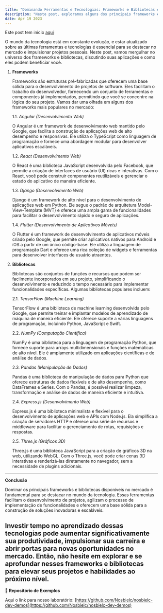 ```yaml
---
title: "Dominando Ferramentas e Tecnologias: Frameworks e Bibliotecas que Você Precisa Conhecer"
description: "Neste post, exploramos alguns dos principais frameworks e bibliotecas disponíveis no mundo da tecnologia, suas aplicações e como eles podem impulsionar sua carreira e projetos pessoais."
date: Apr 19 2023
---
```


Este post tem inicio [aqui](/posts/gam-e-cod-comparativo-102106042023)

O mundo da tecnologia está em constante evolução, e estar atualizado sobre as últimas ferramentas e tecnologias é essencial para se destacar no mercado e impulsionar projetos pessoais. Neste post, vamos mergulhar no universo dos frameworks e bibliotecas, discutindo suas aplicações e como eles podem beneficiar você.

1. **Frameworks**

    Frameworks são estruturas pré-fabricadas que oferecem uma base sólida para o desenvolvimento de projetos de software. Eles facilitam o trabalho do desenvolvedor, fornecendo um conjunto de ferramentas e componentes já implementados, permitindo que você se concentre na lógica do seu projeto. Vamos dar uma olhada em alguns dos frameworks mais populares no mercado:

    1.1. _Angular (Desenvolvimento Web)_

    O Angular é um framework de desenvolvimento web mantido pelo Google, que facilita a construção de aplicações web de alto desempenho e responsivas. Ele utiliza o TypeScript como linguagem de programação e fornece uma abordagem modular para desenvolver aplicativos escaláveis.

    1.2. _React (Desenvolvimento Web)_

    O React é uma biblioteca JavaScript desenvolvida pelo Facebook, que permite a criação de interfaces de usuário (UI) ricas e interativas. Com o React, você pode construir componentes reutilizáveis e gerenciar o estado do aplicativo de maneira eficiente.

    1.3. _Django (Desenvolvimento Web)_

    Django é um framework de alto nível para o desenvolvimento de aplicações web em Python. Ele segue o padrão de arquitetura Model-View-Template (MVT) e oferece uma ampla gama de funcionalidades para facilitar o desenvolvimento rápido e seguro de aplicações.

    1.4. _Flutter (Desenvolvimento de Aplicativos Móveis)_

    O Flutter é um framework de desenvolvimento de aplicativos móveis criado pelo Google, que permite criar aplicativos nativos para Android e iOS a partir de um único código-base. Ele utiliza a linguagem de programação Dart e oferece uma rica coleção de widgets e ferramentas para desenvolver interfaces de usuário atraentes.

2. **Bibliotecas**

    Bibliotecas são conjuntos de funções e recursos que podem ser facilmente incorporados em seu projeto, simplificando o desenvolvimento e reduzindo o tempo necessário para implementar funcionalidades específicas. Algumas bibliotecas populares incluem:

    2.1. _TensorFlow (Machine Learning)_

    TensorFlow é uma biblioteca de machine learning desenvolvida pelo Google, que permite treinar e implantar modelos de aprendizado de máquina de maneira eficiente. Ele oferece suporte a várias linguagens de programação, incluindo Python, JavaScript e Swift.

    2.2. _NumPy (Computação Científica)_

    NumPy é uma biblioteca para a linguagem de programação Python, que fornece suporte para arrays multidimensionais e funções matemáticas de alto nível. Ele é amplamente utilizado em aplicações científicas e de análise de dados.

    2.3. _Pandas (Manipulação de Dados)_

    Pandas é uma biblioteca de manipulação de dados para Python que oferece estruturas de dados flexíveis e de alto desempenho, como DataFrames e Series. Com o Pandas, é possível realizar limpeza, transformação e análise de dados de maneira eficiente e intuitiva.

    2.4. _Express.js (Desenvolvimento Web)_

    Express.js é uma biblioteca minimalista e flexível para o desenvolvimento de aplicações web e APIs com Node.js. Ela simplifica a criação de servidores HTTP e oferece uma série de recursos e middleware para facilitar o gerenciamento de rotas, requisições e respostas.

    2.5. _Three.js (Gráficos 3D)_

    Three.js é uma biblioteca JavaScript para a criação de gráficos 3D na web, utilizando WebGL. Com o Three.js, você pode criar cenas 3D interativas e renderizá-las diretamente no navegador, sem a necessidade de plugins adicionais.

---

**Conclusão**

Dominar os principais frameworks e bibliotecas disponíveis no mercado é fundamental para se destacar no mundo da tecnologia. Essas ferramentas facilitam o desenvolvimento de projetos, agilizam o processo de implementação de funcionalidades e oferecem uma base sólida para a construção de soluções inovadoras e escaláveis.

Investir tempo no aprendizado dessas tecnologias pode aumentar significativamente sua produtividade, impulsionar sua carreira e abrir portas para novas oportunidades no mercado. Então, não hesite em explorar e se aprofundar nesses frameworks e bibliotecas para elevar seus projetos e habilidades ao próximo nível.
---

**🔗 Repositório de Exemplos**

Aqui o link para nosso laboratório: [https://github.com/Nosbielc/nosbielc-dev-demos](https://github.com/Nosbielc/nosbielc-dev-demos)